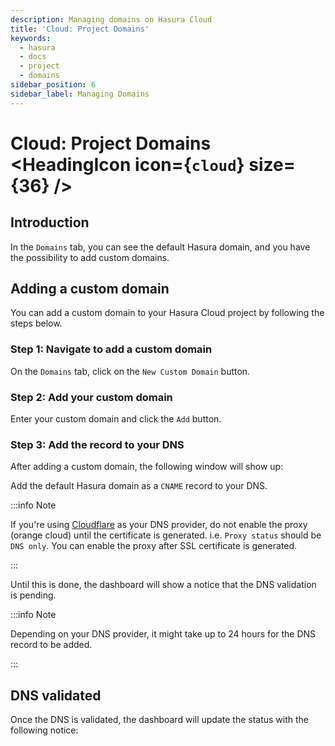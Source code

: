```yaml
---
description: Managing domains on Hasura Cloud
title: 'Cloud: Project Domains'
keywords:
  - hasura
  - docs
  - project
  - domains
sidebar_position: 6
sidebar_label: Managing Domains
---
```



# Cloud: Project Domains <HeadingIcon icon={`cloud`} size={36} />

## Introduction

In the `Domains` tab, you can see the default Hasura domain, and you have the possibility to add custom domains.

## Adding a custom domain

You can add a custom domain to your Hasura Cloud project by following the steps below.

### Step 1: Navigate to add a custom domain

On the `Domains` tab, click on the `New Custom Domain` button.

<Thumbnail src='/img/projects/add-custom-domain.png' alt='Add custom domain' width='727px' />

### Step 2: Add your custom domain

Enter your custom domain and click the `Add` button.

<Thumbnail src='/img/projects/choose-custom-domain.png' alt='Choose custom domain' width='727px' />

### Step 3: Add the record to your DNS

After adding a custom domain, the following window will show up:

<Thumbnail src='/img/projects/dns-settings.png' alt='DNS settings' width='727px' />

Add the default Hasura domain as a `CNAME` record to your DNS.

:::info Note

If you're using [Cloudflare](https://www.cloudflare.com) as your DNS provider, do not enable the proxy (orange cloud)
until the certificate is generated. i.e. `Proxy status` should be `DNS only`. You can enable the proxy after SSL
certificate is generated.

:::

Until this is done, the dashboard will show a notice that the DNS validation is pending.

<Thumbnail src='/img/projects/dns-validation-pending.png' alt='DNS validation pending' width='727px' />

:::info Note

Depending on your DNS provider, it might take up to 24 hours for the DNS record to be added.

:::

## DNS validated

Once the DNS is validated, the dashboard will update the status with the following notice:

<Thumbnail src='/img/projects/dns-validated.png' alt='DNS validated' width='727px' />
